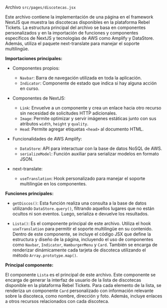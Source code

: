 
Archivo `src/pages/discotecas.jsx`

Este archivo contiene la implementación de una página en el framework NextJS que muestra las discotecas disponibles en la plataforma Rebel Tickets. La estructura principal del archivo se basa en componentes personalizados y en la importación de funciones y componentes específicos de NextJS y tecnologías de AWS como Amplify y DataStore. Además, utiliza el paquete next-translate para manejar el soporte multilingüe.

**Importaciones principales:**

- Componentes propios:
  * `Navbar`: Barra de navegación utilizada en toda la aplicación.
  * `Indicator`: Componente de estado que indica si hay alguna acción en curso.
  
- Componentes de NextJS:
  * `Link`: Envuelve a un componente y crea un enlace hacia otro recurso sin necesidad de solicitudes HTTP adicionales.
  * `Image`: Permite optimizar y servir imágenes estáticas junto con sus atributos `width`, `height` y `quality`.
  * `Head`: Permite agregar etiquetas `<head>` al documento HTML.
  
- Funcionalidades de AWS Amplify:
  * `DataStore`: API para interactuar con la base de datos NoSQL de AWS.
  * `serializeModel`: Función auxiliar para serializar modelos en formato JSON.
  
- next-translate:
  * `useTranslation`: Hook personalizado para manejar el soporte multilingüe en los componentes.

**Funciones principales:**

- `getDiscos()`: Esta función realiza una consulta a la base de datos utilizando `DataStore.query()`, filtrando aquellos lugares que no están ocultos ni son eventos. Luego, serializa e devuelve los resultados.

- `Lista()`: Es el componente principal de este archivo. Utiliza el hook `useTranslation` para permitir el soporte multilingüe en su contenido. Dentro de este componente, se incluye el código JSX que define la estructura y diseño de la página, incluyendo el uso de componentes como `Navbar`, `Indicator`, `HamburgerMenu` y `Card`. También se encarga de renderizar dinámicamente cada tarjeta de discoteca utilizando el método `Array.prototype.map()`.

**Principal componente:**

El componente `Lista` es el principal de este archivo. Este componente se encarga de generar la interfaz de usuario de la lista de discotecas disponible en la plataforma Rebel Tickets. Para cada elemento de la lista, se renderiza un componente `Card` personalizado con información relevante sobre la discoteca, como nombre, dirección y foto. Además, incluye enlaces a otros recursos relacionados con cada discoteca.